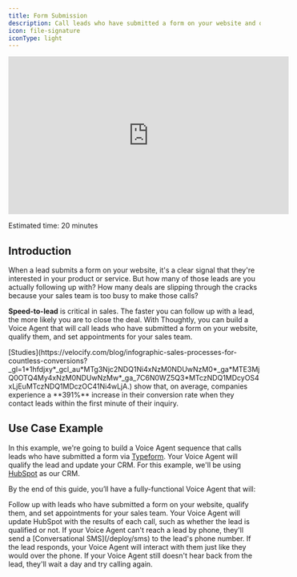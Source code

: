 ```yaml
---
title: Form Submission
description: Call leads who have submitted a form on your website and qualify them for your sales team
icon: file-signature
iconType: light
---
```


<Frame caption="Building a Form Submission Voice Agent">
    <iframe
        width="560"
        height="315"
        src="https://www.youtube.com/embed/KzHVSHHe8ss"
        title="YouTube video player"
        frameborder="0"
        allow="accelerometer; autoplay; clipboard-write; encrypted-media; gyroscope; picture-in-picture"
        allowfullscreen
        style={{ borderRadius: 10 }}
    ></iframe>
</Frame>

<Icon icon="clock" iconType="light" /> Estimated time: 20 minutes

## Introduction

When a lead submits a form on your website, it's a clear signal that they're interested in your product or service. But how many of those leads are you actually following up with? How many deals are slipping through the cracks because your sales team is too busy to make those calls?

**Speed-to-lead** is critical in sales. The faster you can follow up with a lead, the more likely you are to close the deal. With Thoughtly, you can build a Voice Agent that will call leads who have submitted a form on your website, qualify them, and set appointments for your sales team.

<Note>
[Studies](https://velocify.com/blog/infographic-sales-processes-for-countless-conversions?_gl=1*1hfdjxy*_gcl_au*MTg3Njc2NDQ1Ni4xNzM0NDUwNzM0*_ga*MTE3MjQ0OTQ4My4xNzM0NDUwNzMw*_ga_7C6N0WZ5Q3*MTczNDQ1MDcyOS4xLjEuMTczNDQ1MDczOC41Ni4wLjA.) show that, on average, companies experience a **391%** increase in their conversion rate when they contact leads within the first minute of their inquiry.
</Note>

## Use Case Example

In this example, we're going to build a Voice Agent sequence that calls leads who have submitted a form via [Typeform](/integrations/productivity/typeform). Your Voice Agent will qualify the lead and update your CRM. For this example, we'll be using [HubSpot](/integrations/crm/hubspot) as our CRM.

By the end of this guide, you’ll have a fully-functional Voice Agent that will:

<Steps>
	<Step title="Call leads who have submitted a form">
		Follow up with leads who have submitted a form on your website, qualify them, and set appointments for your sales team. Your Voice Agent will update HubSpot with the results of each call, such as whether the lead is qualified or not.
	</Step>
	<Step title="If no answer, send a text">
		If your Voice Agent can't reach a lead by phone, they'll send a [Conversational SMS](/deploy/sms) to the lead's phone number. If the lead responds, your Voice Agent will interact with them just like they would over the phone.
	</Step>
	<Step title="Wait a day, then call again">
		If your Voice Agent still doesn't hear back from the lead, they'll wait a day and try calling again.
	</Step>
</Steps>
